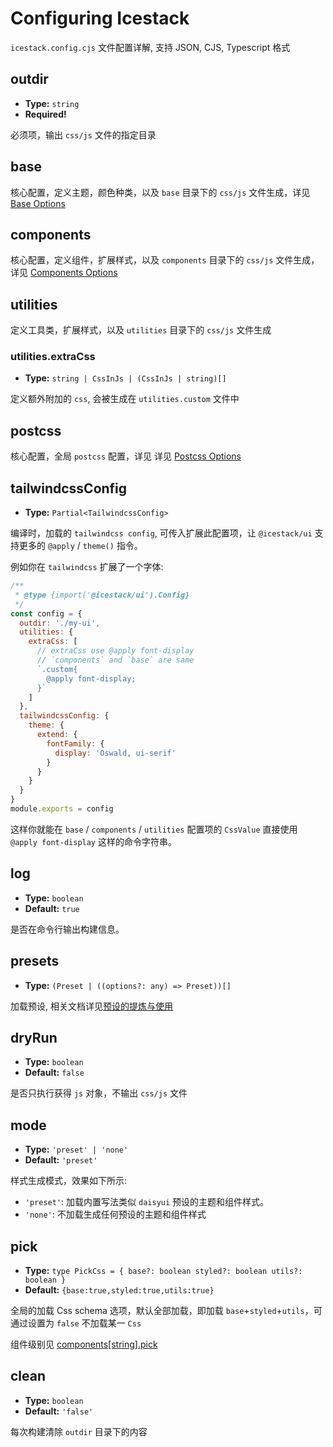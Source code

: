 # Configuring Icestack

`icestack.config.cjs` 文件配置详解, 支持 JSON, CJS, Typescript 格式

## outdir

- **Type:** `string`
- **Required!**

必须项，输出 `css/js` 文件的指定目录

## base

核心配置，定义主题，颜色种类，以及 `base` 目录下的 `css/js` 文件生成，详见 [Base Options](./base)

## components

核心配置，定义组件，扩展样式，以及 `components` 目录下的 `css/js` 文件生成，详见 [Components Options](./components)

## utilities

定义工具类，扩展样式，以及 `utilities` 目录下的 `css/js` 文件生成

### utilities.extraCss

- **Type:** `string | CssInJs | (CssInJs | string)[]`

定义额外附加的 `css`, 会被生成在 `utilities.custom` 文件中

## postcss

核心配置，全局 `postcss` 配置，详见 详见 [Postcss Options](./postcss)

## tailwindcssConfig

- **Type:** `Partial<TailwindcssConfig>`

编译时，加载的 `tailwindcss config`, 可传入扩展此配置项，让 `@icestack/ui` 支持更多的 `@apply` / `theme()` 指令。

例如你在 `tailwindcss` 扩展了一个字体:

```js filename="icestack.config.cjs"
/**
 * @type {import('@icestack/ui').Config}
 */
const config = {
  outdir: './my-ui',
  utilities: {
    extraCss: [
      // extraCss use @apply font-display
      // `components` and `base` are same
      `.custom{
        @apply font-display;
      }`
    ]
  },
  tailwindcssConfig: {
    theme: {
      extend: {
        fontFamily: {
          display: 'Oswald, ui-serif'
        }
      }
    }
  }
}
module.exports = config
```

这样你就能在 `base` / `components` / `utilities` 配置项的 `CssValue` 直接使用 `@apply font-display` 这样的命令字符串。

## log

- **Type:** `boolean`
- **Default:** `true`

是否在命令行输出构建信息。

## presets

- **Type:** `(Preset | ((options?: any) => Preset))[]`

加载预设, 相关文档详见[预设的提炼与使用](/docs/core/preset)

## dryRun

- **Type:** `boolean`
- **Default:** `false`

是否只执行获得 `js` 对象，不输出 `css/js` 文件

## mode

- **Type:** `'preset' | 'none'`
- **Default:** `'preset'`

样式生成模式，效果如下所示:

- `'preset'`: 加载内置写法类似 `daisyui` 预设的主题和组件样式。
- `'none'`: 不加载生成任何预设的主题和组件样式

## pick

- **Type:** `type PickCss = {
  base?: boolean
  styled?: boolean
  utils?: boolean
}`
- **Default:** `{base:true,styled:true,utils:true}`

全局的加载 Css schema 选项，默认全部加载，即加载 `base`+`styled`+`utils`，可通过设置为 `false` 不加载某一 `Css`

组件级别见 [components[string].pick](/config/components#pick)

## clean

- **Type:** `boolean`
- **Default:** `'false'`

每次构建清除 `outdir` 目录下的内容
